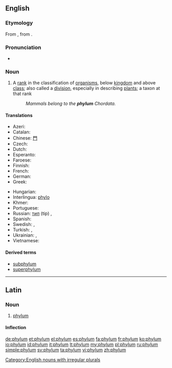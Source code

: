 ==English==
{{wikipedia|phylum|lang=en}}

===Etymology===
From {{etyl|la}} {{term|phylum|lang=la}}, from {{etyl|grc}} {{term|φῦλον||tribe, race|tr=phulon|lang=grc|sc=polytonic}}.

===Pronunciation=== 
* {{IPA|/ˈfaɪləm/|lang=en}} 

===Noun===
{{en-noun|phyl|a|pl2=phylums}}

# {{context|biology|taxonomy}} A [[rank]] in the classification of [[organism]]s, below [[kingdom]] and above [[class]]; also called a [[division]], especially in describing [[plant]]s; a taxon at that rank
#: ''Mammals belong to the '''phylum''' Chordata.''

====Translations====
{{trans-top|(biology, taxonomy) A rank in the classification of organisms, below kingdom and above class}}
* Azeri: {{t-|az|tip|xs=Azeri}}
* Catalan: {{t|ca|fílum|m}}
* Chinese: [[門]]
* Czech: {{t+|cs|kmen|m}}
* Dutch: {{t+|nl|stam}}
* Esperanto: {{t|eo|filumo}}
* Faroese: {{t-|fo|fylki|n|xs=Faroese}}
* Finnish: {{t-|fi|pääjakso}}
* French: {{t+|fr|embranchement|m}}
* German: {{t+|de|Stamm|m}}
* Greek: {{t+|el|φύλο|n}}
{{trans-mid}}
* Hungarian: {{t+|hu|törzs}}
* Interlingua: [[phylo]]
* Khmer: {{t|km|សាខា|tr=sar khar|sc=Khmr}}
* Portuguese: {{t+|pt|filo|m}}
* Russian: {{qualifier|zool.}} [[тип]] (tip) {{m}}, {{qualifier|botany}} {{t|ru|отдел|m|tr=otdél|sc=Cyrl}}
* Spanish: {{t|es|filo|m}}
* Swedish: {{t+|sv|stam|c}}, {{t|sv|fylum|n}}
* Turkish: {{t|tr|şube}},  {{t+|tr|filum}}
* Ukrainian: {{qualifier|zool.}} {{t|uk|тип|m|tr=typ|sc=Cyrl}}, {{qualifier|botany}} {{t|uk|відділ|m|tr=víddil|sc=Cyrl}}
* Vietnamese: {{t+|vi|ngành|xs=Vietnamese}}
{{trans-bottom}}

====Derived terms====
* [[subphylum]]
* [[superphylum]]

[[Category:English nouns with irregular plurals]]

----

==Latin==
{{wikipedia|lang=la}}

===Noun===
{{la-noun|phylum|phyli|phylī|n|second}}

# [[#English|phylum]]

====Inflection====
{{la-decl-2nd-N|phyl}}

[[de:phylum]]
[[et:phylum]]
[[el:phylum]]
[[es:phylum]]
[[fa:phylum]]
[[fr:phylum]]
[[ko:phylum]]
[[io:phylum]]
[[id:phylum]]
[[it:phylum]]
[[lt:phylum]]
[[my:phylum]]
[[pl:phylum]]
[[ru:phylum]]
[[simple:phylum]]
[[sv:phylum]]
[[ta:phylum]]
[[vi:phylum]]
[[zh:phylum]]